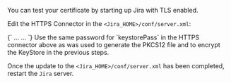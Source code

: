 You can test your certificate by starting up Jira with TLS enabled.

Edit the HTTPS Connector in the `<Jira_HOME>/conf/server.xml`:

<CodeBlock autoCopy language="xml">
  {`
...
<Connector port="8443" protocol="org.apache.coyote.http11.Http11NioProtocol"
              maxHttpHeaderSize="8192" SSLEnabled="true"
              maxThreads="150" minSpareThreads="25"
              enableLookups="false" disableUploadTimeout="true"
              acceptCount="100" scheme="https" secure="true"
              sslEnabledProtocols="TLSv1.2,TLSv1.3"
              clientAuth="false" useBodyEncodingForURI="true"
              keyAlias="${props.doc.server.dnsName}" 
              keystoreFile="</path/to>/jira.jks" keystorePass="<changeme>" 
              keystoreType="JKS"/>
...
`}
</CodeBlock>

<Alert severity="warning">
  Use the same password for `keystorePass` in the HTTPS connector above as was used to generate
  the PKCS12 file and to encrypt the KeyStore in the previous steps.
</Alert>

Once the update to the `<Jira_HOME>/conf/server.xml` has been completed, restart
the `Jira` server.
